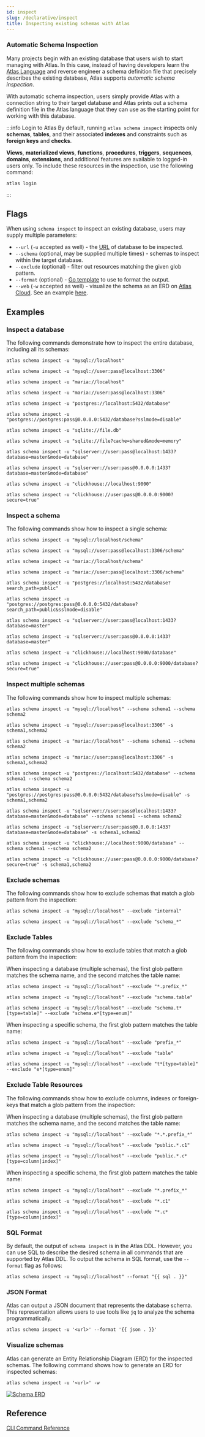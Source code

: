 ```yaml
---
id: inspect
slug: /declarative/inspect
title: Inspecting existing schemas with Atlas
---
```



### Automatic Schema Inspection
Many projects begin with an existing database that users wish to start managing
with Atlas. In this case, instead of having developers learn the [Atlas Language](/atlas-schema/hcl)
and reverse engineer a schema definition file that precisely describes the existing database,
Atlas supports _automatic schema inspection_.

With automatic schema inspection, users simply provide Atlas with a connection string
to their target database and Atlas prints out a schema definition file in the Atlas
language that they can use as the starting point for working with this database.

:::info Login to Atlas
By default, running `atlas schema inspect` inspects only **schemas**, **tables**, and their associated **indexes** and
constraints such as **foreign keys** and **checks**.

**Views**, **materialized views**, **functions**, **procedures**, **triggers**, **sequences**, **domains**, **extensions**,
and additional features are available to logged-in users only. To include these resources in the inspection, use the
 following command:

```shell
atlas login
```
:::

## Flags

When using `schema inspect` to inspect an existing database, users may supply multiple
parameters:
* `--url` (`-u` accepted as well) - the [URL](/concepts/url) of database to be inspected.
* `--schema` (optional, may be supplied multiple times) - schemas to inspect within
 the target database.
* `--exclude` (optional) - filter out resources matching the given glob pattern.
* `--format` (optional) - [Go template](https://pkg.go.dev/text/template) to use to format the output.
* `--web` (`-w` accepted as well) - visualize the schema as an ERD on [Atlas Cloud](https://auth.atlasgo.cloud/signup). See an
  example [here](https://gh.atlasgo.cloud/explore/40d83919).

## Examples

### Inspect a database

The following commands demonstrate how to inspect the entire database, including all its schemas:

<Tabs defaultValue="mysql">
<TabItem label="MySQL" value="mysql">

```shell
atlas schema inspect -u "mysql://localhost"

atlas schema inspect -u "mysql://user:pass@localhost:3306"
```

</TabItem>
<TabItem label="MariaDB" value="maria">

```shell
atlas schema inspect -u "maria://localhost"

atlas schema inspect -u "maria://user:pass@localhost:3306"
```

</TabItem>
<TabItem label="PostgreSQL" value="postgres">

```shell
atlas schema inspect -u "postgres://localhost:5432/database"

atlas schema inspect -u "postgres://postgres:pass@0.0.0.0:5432/database?sslmode=disable"
```

</TabItem>
<TabItem label="SQLite" value="sqlite">

```shell
atlas schema inspect -u "sqlite://file.db"

atlas schema inspect -u "sqlite://file?cache=shared&mode=memory"
```

</TabItem>
<TabItem label="SQL Server" value="sqlserver">

```shell
atlas schema inspect -u "sqlserver://user:pass@localhost:1433?database=master&mode=database"

atlas schema inspect -u "sqlserver://user:pass@0.0.0.0:1433?database=master&mode=database"
```

</TabItem>
<TabItem label="ClickHouse" value="clickhouse">

```shell
atlas schema inspect -u "clickhouse://localhost:9000"

atlas schema inspect -u "clickhouse://user:pass@0.0.0.0:9000?secure=true"
```

</TabItem>
</Tabs>

### Inspect a schema

The following commands show how to inspect a single schema:

<Tabs defaultValue="mysql">
<TabItem label="MySQL" value="mysql">

```shell
atlas schema inspect -u "mysql://localhost/schema"

atlas schema inspect -u "mysql://user:pass@localhost:3306/schema"
```

</TabItem>
<TabItem label="MariaDB" value="maria">

```shell
atlas schema inspect -u "maria://localhost/schema"

atlas schema inspect -u "maria://user:pass@localhost:3306/schema"
```

</TabItem>
<TabItem label="PostgreSQL" value="postgres">

```shell
atlas schema inspect -u "postgres://localhost:5432/database?search_path=public"

atlas schema inspect -u "postgres://postgres:pass@0.0.0.0:5432/database?search_path=public&sslmode=disable"
```

</TabItem>
<TabItem label="SQL Server" value="sqlserver">

```shell
atlas schema inspect -u "sqlserver://user:pass@localhost:1433?database=master"

atlas schema inspect -u "sqlserver://user:pass@0.0.0.0:1433?database=master"
```

</TabItem>
<TabItem label="ClickHouse" value="clickhouse">

```shell
atlas schema inspect -u "clickhouse://localhost:9000/database"

atlas schema inspect -u "clickhouse://user:pass@0.0.0.0:9000/database?secure=true"
```

</TabItem>
</Tabs>

### Inspect multiple schemas

The following commands show how to inspect multiple schemas:

<Tabs defaultValue="mysql">
<TabItem label="MySQL" value="mysql">

```shell
atlas schema inspect -u "mysql://localhost" --schema schema1 --schema schema2

atlas schema inspect -u "mysql://user:pass@localhost:3306" -s schema1,schema2
```

</TabItem>
<TabItem label="MariaDB" value="maria">

```shell
atlas schema inspect -u "maria://localhost" --schema schema1 --schema schema2

atlas schema inspect -u "maria://user:pass@localhost:3306" -s schema1,schema2
```

</TabItem>
<TabItem label="PostgreSQL" value="postgres">

```shell
atlas schema inspect -u "postgres://localhost:5432/database" --schema schema1 --schema schema2

atlas schema inspect -u "postgres://postgres:pass@0.0.0.0:5432/database?sslmode=disable" -s schema1,schema2
```

</TabItem>
<TabItem label="SQL Server" value="sqlserver">

```shell
atlas schema inspect -u "sqlserver://user:pass@localhost:1433?database=master&mode=database" --schema schema1 --schema schema2

atlas schema inspect -u "sqlserver://user:pass@0.0.0.0:1433?database=master&mode=database" -s schema1,schema2
```

</TabItem>
<TabItem label="ClickHouse" value="clickhouse">

```shell
atlas schema inspect -u "clickhouse://localhost:9000/database" --schema schema1 --schema schema2

atlas schema inspect -u "clickhouse://user:pass@0.0.0.0:9000/database?secure=true" -s schema1,schema2
```

</TabItem>
</Tabs>

### Exclude schemas

The following commands show how to exclude schemas that match a glob pattern from the inspection:

```shell
atlas schema inspect -u "mysql://localhost" --exclude "internal"

atlas schema inspect -u "mysql://localhost" --exclude "schema_*"
```

### Exclude Tables

The following commands show how to exclude tables that match a glob pattern from the inspection:

<Tabs>
<TabItem value="database-scope" label="Database Scope">

When inspecting a database (multiple schemas), the first glob pattern matches the schema name, and the second matches
the table name:

```shell
atlas schema inspect -u "mysql://localhost" --exclude "*.prefix_*"

atlas schema inspect -u "mysql://localhost" --exclude "schema.table"

atlas schema inspect -u "mysql://localhost" --exclude "schema.t*[type=table]" --exclude "schema.e*[type=enum]"
```

</TabItem>
<TabItem value="schema-scope" label="Schema Scope">

When inspecting a specific schema, the first glob pattern matches the table name:

```shell
atlas schema inspect -u "mysql://localhost" --exclude "prefix_*"

atlas schema inspect -u "mysql://localhost" --exclude "table"

atlas schema inspect -u "mysql://localhost" --exclude "t*[type=table]" --exclude "e*[type=enum]"
```

</TabItem>
</Tabs>

### Exclude Table Resources

The following commands show how to exclude columns, indexes or foreign-keys that match a glob pattern from the inspection:


<Tabs>
<TabItem value="database-scope" label="Database Scope">

When inspecting a database (multiple schemas), the first glob pattern matches the schema name, and the second matches
the table name:

```shell
atlas schema inspect -u "mysql://localhost" --exclude "*.*.prefix_*"

atlas schema inspect -u "mysql://localhost" --exclude "public.*.c1"

atlas schema inspect -u "mysql://localhost" --exclude "public.*.c*[type=column|index]"
```

</TabItem>
<TabItem value="schema-scope" label="Schema Scope">

When inspecting a specific schema, the first glob pattern matches the table name:

```shell
atlas schema inspect -u "mysql://localhost" --exclude "*.prefix_*"

atlas schema inspect -u "mysql://localhost" --exclude "*.c1"

atlas schema inspect -u "mysql://localhost" --exclude "*.c*[type=column|index]"
```

</TabItem>
</Tabs>

### SQL Format

By default, the output of `schema inspect` is in the Atlas DDL. However, you can use SQL to describe the desired schema
in all commands that are supported by Atlas DDL. To output the schema in SQL format, use the `--format` flag as follows:

```shell
atlas schema inspect -u "mysql://localhost" --format "{{ sql . }}"
```

### JSON Format

Atlas can output a JSON document that represents the database schema. This representation allows users to use tools
like `jq` to analyze the schema programmatically.

```shell
atlas schema inspect -u '<url>' --format '{{ json . }}'
```

### Visualize schemas

Atlas can generate an Entity Relationship Diagram (ERD) for the inspected schemas. The following command shows how to
generate an ERD for inspected schemas:

```shell
atlas schema inspect -u '<url>' -w
```

<p style={{textAlign: "center"}}>
    <a href="https://gh.atlasgo.cloud/explore/40d83919">
        <img src="https://atlasgo.io/uploads/erd-example.png" alt="Schema ERD"/>
    </a>
</p>

## Reference

[CLI Command Reference](/cli-reference#atlas-schema-inspect)
